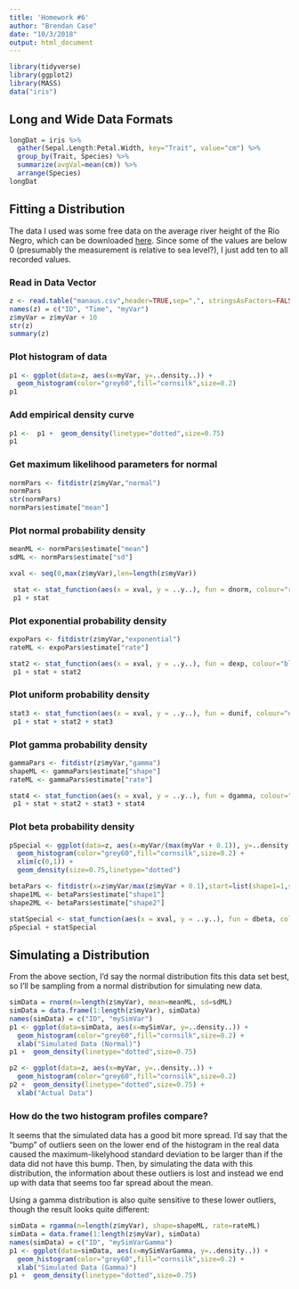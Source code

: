 ```yaml
---
title: 'Homework #6'
author: "Brendan Case"
date: "10/3/2018"
output: html_document
---
```


```r
library(tidyverse)
library(ggplot2)
library(MASS)
data("iris")
```

## Long and Wide Data Formats

```r
longDat = iris %>%
  gather(Sepal.Length:Petal.Width, key="Trait", value="cm") %>%
  group_by(Trait, Species) %>%
  summarize(avgVal=mean(cm)) %>%
  arrange(Species)
longDat
```

## Fitting a Distribution

The data I used was some free data on the average river height of the Rio Negro, which can be downloaded [here](https://vincentarelbundock.github.io/Rdatasets/csv/boot/manaus.csv). 
Since some of the values are below 0 (presumably the measurement is relative to sea level?), I just add ten to all recorded values.

### Read in Data Vector

```r
z <- read.table("manaus.csv",header=TRUE,sep=",", stringsAsFactors=FALSE)
names(z) = c("ID", "Time", "myVar")
z$myVar = z$myVar + 10
str(z)
summary(z)
```

### Plot histogram of data

```r
p1 <- ggplot(data=z, aes(x=myVar, y=..density..)) +
  geom_histogram(color="grey60",fill="cornsilk",size=0.2) 
p1
```

### Add empirical density curve

```r
p1 <-  p1 +  geom_density(linetype="dotted",size=0.75)
p1
```


### Get maximum likelihood parameters for normal

```r
normPars <- fitdistr(z$myVar,"normal")
normPars
str(normPars)
normPars$estimate["mean"]
```

### Plot normal probability density

```r
meanML <- normPars$estimate["mean"]
sdML <- normPars$estimate["sd"]

xval <- seq(0,max(z$myVar),len=length(z$myVar))

 stat <- stat_function(aes(x = xval, y = ..y..), fun = dnorm, colour="red", n = length(z$myVar), args = list(mean = meanML, sd = sdML))
 p1 + stat
```

### Plot exponential probability density

```r
expoPars <- fitdistr(z$myVar,"exponential")
rateML <- expoPars$estimate["rate"]

stat2 <- stat_function(aes(x = xval, y = ..y..), fun = dexp, colour="blue", n = length(z$myVar), args = list(rate=rateML))
 p1 + stat + stat2
```

### Plot uniform probability density

```r
stat3 <- stat_function(aes(x = xval, y = ..y..), fun = dunif, colour="darkgreen", n = length(z$myVar), args = list(min=min(z$myVar), max=max(z$myVar)))
 p1 + stat + stat2 + stat3
```

### Plot gamma probability density

```r
gammaPars <- fitdistr(z$myVar,"gamma")
shapeML <- gammaPars$estimate["shape"]
rateML <- gammaPars$estimate["rate"]

stat4 <- stat_function(aes(x = xval, y = ..y..), fun = dgamma, colour="green", n = length(z$myVar), args = list(shape=shapeML, rate=rateML))
 p1 + stat + stat2 + stat3 + stat4
```

### Plot beta probability density

```r
pSpecial <- ggplot(data=z, aes(x=myVar/(max(myVar + 0.1)), y=..density..)) +
  geom_histogram(color="grey60",fill="cornsilk",size=0.2) + 
  xlim(c(0,1)) +
  geom_density(size=0.75,linetype="dotted")

betaPars <- fitdistr(x=z$myVar/max(z$myVar + 0.1),start=list(shape1=1,shape2=2),"beta")
shape1ML <- betaPars$estimate["shape1"]
shape2ML <- betaPars$estimate["shape2"]

statSpecial <- stat_function(aes(x = xval, y = ..y..), fun = dbeta, colour="orchid", n = length(z$myVar), args = list(shape1=shape1ML,shape2=shape2ML))
pSpecial + statSpecial
```

## Simulating a Distribution

From the above section, I'd say the normal distribution fits this data set best, so I'll be sampling from a normal distribution for simulating new data.

```r
simData = rnorm(n=length(z$myVar), mean=meanML, sd=sdML)
simData = data.frame(1:length(z$myVar), simData)
names(simData) = c("ID", "mySimVar")
p1 <- ggplot(data=simData, aes(x=mySimVar, y=..density..)) +
  geom_histogram(color="grey60",fill="cornsilk",size=0.2) +
  xlab("Simulated Data (Normal)")
p1 +  geom_density(linetype="dotted",size=0.75)

p2 <- ggplot(data=z, aes(x=myVar, y=..density..)) +
  geom_histogram(color="grey60",fill="cornsilk",size=0.2) 
p2 +  geom_density(linetype="dotted",size=0.75) +
  xlab("Actual Data")
```

### How do the two histogram profiles compare?

It seems that the simulated data has a good bit more spread. I'd say that the "bump" of outliers seen on the lower end of the histogram in the real data caused the maximum-likelyhood standard deviation to be larger than if the data did not have this bump. Then, by simulating the data with this distribution, the information about these outliers is lost and instead we end up with data that seems too far spread about the mean.

Using a gamma distribution is also quite sensitive to these lower outliers, though the result looks quite different:

```r
simData = rgamma(n=length(z$myVar), shape=shapeML, rate=rateML)
simData = data.frame(1:length(z$myVar), simData)
names(simData) = c("ID", "mySimVarGamma")
p1 <- ggplot(data=simData, aes(x=mySimVarGamma, y=..density..)) +
  geom_histogram(color="grey60",fill="cornsilk",size=0.2) +
  xlab("Simulated Data (Gamma)")
p1 +  geom_density(linetype="dotted",size=0.75)
```






